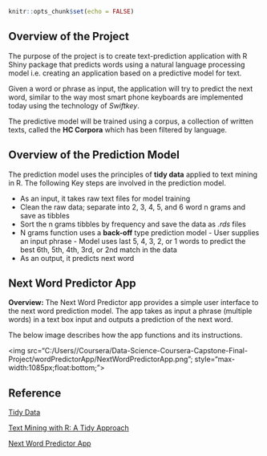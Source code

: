 ```r
knitr::opts_chunk$set(echo = FALSE)
```

## Overview of the Project

The purpose of the project is to create text-prediction application with R Shiny package that predicts words using a natural language processing model i.e. creating an application based on a predictive model for text.

Given a word or phrase as input, the application will try to predict the next word, similar to the way most smart phone keyboards are implemented today using the technology of *Swiftkey*.

The predictive model will be trained using a corpus, a collection of written texts, called the **HC Corpora** which has been filtered by language.

## Overview of the Prediction Model

The prediction model uses the principles of **tidy data** applied to text mining in R. The following Key steps are involved in the prediction model.

* As an input, it takes raw text files for model training
* Clean the raw data; separate into 2, 3, 4, 5, and 6 word n grams and save as tibbles
* Sort the n grams tibbles by frequency and save the data as *.rds* files
* N grams function uses a **back-off** type prediction model
      - User supplies an input phrase
      - Model uses last 5, 4, 3, 2, or 1 words to predict the best 6th, 5th, 4th, 3rd, or 2nd   match in the data
* As an output, it predicts next word

## Next Word Predictor App

**Overview:** The Next Word Predictor app provides a simple user interface to the next word prediction model. The app takes as input a phrase (multiple words) in a text box input and outputs a prediction of the next word.

The below image describes how the app functions and its instructions.

<img src="C:/Users/<name>/Coursera/Data-Science-Coursera-Capstone-Final-Project/wordPredictorApp/NextWordPredictorApp.png"; style="max-width:1085px;float:bottom;">

## Reference

[Tidy Data](http://vita.had.co.nz/papers/tidy-data.html)

[Text Mining with R: A Tidy Approach](http://tidytextmining.com/index.html)

[Next Word Predictor App](https://sreenivasulu-parimi.shinyapps.io/nextWordPredictorApp/)
